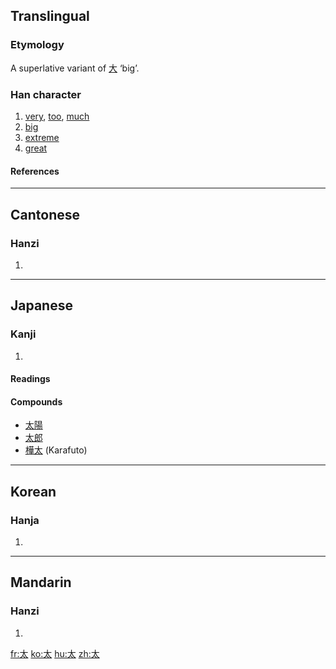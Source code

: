 {{see|大|犬}}
==Translingual==
===Etymology===
A superlative variant of [[大]] ‘big’.
===Han character===
{{Han char|rn=37|rad=大|as=01|sn=4|four=4003<sub>0</sub>|canj=大戈 (KI)}}
# [[very]], [[too]], [[much]]
# [[big]]
# [[extreme]]
# [[great]]
====References====
{{Han ref|kx=0248.100|dkj=05834|dj=0505.010|hdz=10524.010|uh=592A|ud=22826|bh=A4D3|bd=42195}}
----
==Cantonese==
===Hanzi===
{{yue-hanzi|jyut=|y=[[taai3]]}}
# {{defn|Cantonese}}
----
==Japanese==
===Kanji===
{{ja-kanji|grade=2|rs=大01}}
# {{defn|Japanese}} 
====Readings====
{{ja-readings|on=[[た]] (ta), [[たい]] (tai)|kun=[[ふとい]] (futoi), [[はなはだ]] (hanahada), [[ふとる]] (futoru)}}

====Compounds====
* [[太陽]]
* [[太郎]]
* [[樺太]] (Karafuto)
----
==Korean==
===Hanja===
{{ko-hanja|hangeul=태|eumhun=클|rv=tae|mr=t'ae}}
# {{defn|Korean}}
----
==Mandarin==
===Hanzi===
{{cmn-hanzi|pin=[[tài]] ([[tai4]])|wg=[[t'ai4|t'ai<sup>4</sup>]]}}
# {{defn|Mandarin}}

[[fr:太]]
[[ko:太]]
[[hu:太]]
[[zh:太]]
